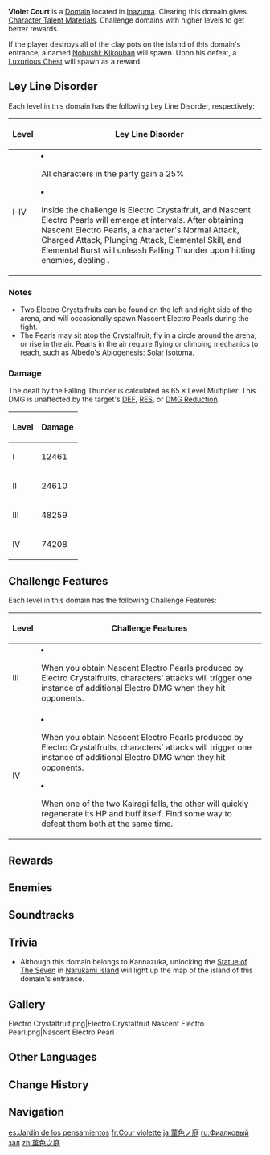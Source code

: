 {{Domain Infobox
|image        = Domain Violet Court.png
|type         = Mastery
|description  = Sometime in the ancient past, the mountains rose higher than the skies, and the earth was larger than [[False Sky|heaven's dome]]. But one day, [[Great War of Vengeance|the mirror shattered]], and the oceans arose. In these legends, this caused the court of the [[Sacred Sakura|primeval sakura]] to become sundered from the other islands.
|region       = Inazuma
|area         = Kannazuka
|subarea      = 
|requiredAR   = 27/28/36/45
|recLevel     = 38/54/71/88
|recElements  = Electro
}}
{{Description|Monsters have stormed this altar where violet sakura bloom eternal.<br>You shall earn Talent level-up material, if &mdash; and only if &mdash; you can pass the trial.}}
'''Violet Court''' is a [[Domain]] located in [[Inazuma]]. Clearing this domain gives [[Character Talent Material]]s. Challenge domains with higher levels to get better rewards.

If the player destroys all of the clay pots on the island of this domain's entrance, a named [[Nobushi: Kikouban#Special|Nobushi: Kikouban]] will spawn. Upon his defeat, a [[Chests|Luxurious Chest]] will spawn as a reward.

==Ley Line Disorder==
Each level in this domain has the following Ley Line Disorder, respectively:
{| class="wikitable" style="text-align:left;"
! Level
! Ley Line Disorder
|-
! I–IV
| <li>All characters in the party gain a 25% {{Color|Electro DMG Bonus}}</li><li>Inside the challenge is Electro Crystalfruit, and Nascent Electro Pearls will emerge at intervals. After obtaining Nascent Electro Pearls, a character's Normal Attack, Charged Attack, Plunging Attack, Elemental Skill, and Elemental Burst will unleash Falling Thunder upon hitting enemies, dealing {{Color|Electro DMG}}.</li>
|}

===Notes===
* Two Electro Crystalfruits can be found on the left and right side of the arena, and will occasionally spawn Nascent Electro Pearls during the fight.
* The Pearls may sit atop the Crystalfruit; fly in a circle around the arena; or rise in the air. Pearls in the air require flying or climbing mechanics to reach, such as Albedo's [[Abiogenesis: Solar Isotoma]].

===Damage===
{{See also|Elemental Reaction/Level Scaling#Level Multiplier}}
The {{Color|True Electro DMG}} dealt by the Falling Thunder is calculated as <math>65 \times \text{Level Multiplier}</math>. This DMG is unaffected by the target's [[DEF]], [[RES]], or [[DMG Reduction]].

{| class="wikitable align-center"
! Level !! Damage
|-
! I
| 12461
|-
! II
| 24610
|-
! III
| 48259
|-
! IV
| 74208
|}

==Challenge Features==
Each level in this domain has the following Challenge Features:
{| class="wikitable"
! Level
! Challenge Features
|-
! III
| <li>When you obtain Nascent Electro Pearls produced by Electro Crystalfruits, characters' attacks will trigger one instance of additional Electro DMG when they hit opponents.</li>
|-
! IV
| <li>When you obtain Nascent Electro Pearls produced by Electro Crystalfruits, characters' attacks will trigger one instance of additional Electro DMG when they hit opponents.</li><li>When one of the two Kairagi falls, the other will quickly regenerate its HP and buff itself. Find some way to defeat them both at the same time.</li>
|}

==Rewards==
{{Domain by Weekday
|mon-name = Reign of Violet
|mon-2    = Teachings of Transience
|mon-3    = Guide to Transience
|mon-4    = Philosophies of Transience
|tue-name = Thundering Valley
|tue-2    = Teachings of Elegance
|tue-3    = Guide to Elegance
|tue-4    = Philosophies of Elegance
|wed-name = Vine-Infested Ruins
|wed-2    = Teachings of Light
|wed-3    = Guide to Light
|wed-4    = Philosophies of Light
}}
{{Domain Levels/Mastery}}

==Enemies==
{{Domain Enemies
|target1=Defeat 10 enemies in less than 6:00 minutes
|enemies1=Hilichurl*3;Electro Hilichurl Grenadier*3//Electro Hilichurl Shooter*3;Crackling Axe Mitachurl

|target2=Defeat 8 enemies in less than 6:00 minutes
|enemies2=Nobushi: Jintouban*2;Treasure Hoarders: Pyro Potioneer;Treasure Hoarders: Electro Potioneer*2//Nobushi: Hitsukeban;Nobushi: Kikouban*2

|target3=Defeat 10 enemies in less than 6:00 minutes
|enemies3=Nobushi: Hitsukeban*2;Nobushi: Kikouban;Treasure Hoarders: Pyro Potioneer*3//Treasure Hoarders: Electro Potioneer*3;Kairagi: Fiery Might/{{Aura|Tracking Fire Ball}}

|target4=Defeat 8 enemies in less than 6:00 minutes
|enemies4=Treasure Hoarders: Cryo Potioneer*6;Kairagi: Fiery Might;Kairagi: Dancing Thunder
}}

==Soundtracks==
{{Soundtracks by Category Table|type=domain}}

==Trivia==
* Although this domain belongs to Kannazuka, unlocking the [[Statue of The Seven]] in [[Narukami Island]] will light up the map of the island of this domain's entrance.

==Gallery==
<gallery>
Electro Crystalfruit.png|Electro Crystalfruit
Nascent Electro Pearl.png|Nascent Electro Pearl
</gallery>

==Other Languages ==
{{Other Languages
|en      = Violet Court
|zhs     = 菫色之庭
|zhs_rm  = Jǐnsè zhī Tíng
|zht     = 菫色之庭
|zht_rm  = Jǐnsè zhī Tíng
|zh_tl   = Courtyard of Violet Colors
|ja      = 菫色ノ庭
|ja_rm   = Sumire-iro no Niwa
|ja_tl   = Violet-Colored Courtyard
|ko      = 보랏빛 정원
|ko_tl   = Purple Garden
|es      = Jardín de los pensamientos
|es_tl   = Garden of Pansies
|fr      = Cour violette
|fr_tl   = Purple Court
|ru      = Фиалковый зал
|ru_tl   = Violet Hall
|th      = โถงสีม่วง
|th_rm   = 
|th_tl   = Purple Hall
|vi      = Sân Vườn Màu Tím
|vi_tl   = Purple Garden
|de      = Stiefmütterchenhof
|de_tl   = {{w|Pansy}} Court
|de_note = Pansies are gardenflowers from the genus {{w|Viola (plant)|Viola}}.
|id      = Violet Court
|pt      = Jardim Violeta
|pt_tl   = Violet Garden
|tr      = Mor Bahçe
|tr_tl   = Violet Garden
|it      = Giardino dei pensieri
|it_tl   = 
}}

==Change History==
{{Change History|2.0}}

==Navigation==
{{Domain Navbox|Permanent}}

[[es:Jardín de los pensamientos]]
[[fr:Cour violette]]
[[ja:菫色ノ庭]]
[[ru:Фиалковый зал]]
[[zh:菫色之庭]]
